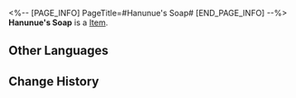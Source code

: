 <%-- [PAGE_INFO]
PageTitle=#Hanunue's Soap#
[END_PAGE_INFO] --%>
{{Item Infobox
|id          = 291001
|image       = Item Hanunue's Soap.png{{subst:void|<!--$UPLOAD:<<SpriteOutput/ItemFigures/291001.png>-<Item Hanunue's Soap.png>-<Item Icons>>-->}}
|type        = 
|invCategory = 
|rarity      = 4
|effect      = 
|description = A bar of soap used by the Asdanian werewolf hero Hanunue when he was still alive. The iron wires stand straight and firm.
}}
{{Description|''"Forget about whether this thing still counts as 'soap'... It's definitely a 'historical relic'! Can you really bathe with it?"<br />"Please do not worry. Mr. Hanunue has always been frugal. He would be delighted to know that something he left behind is still being used."''}}
'''Hanunue's Soap''' is a [[Item]].

==Other Languages==
{{Other Languages
|en   = Hanunue's Soap
|zhs  = 「哈努努」的香皂
|zht  = 「哈努努」的香皂
|ja   = 「ハヌヌ」石鹸
|ko   = 「하누누」의 비누
|es   = Jabón de Hanunue
|fr   = Savon de Hanunu
|ru   = Мыло Хануну
|th   = สบู่ของ "Hanunue"
|vi   = Xà Phòng Của Hanunue
|de   = Hanunues Seife
|id   = Sabun Batang "Hanunue"
|pt   = Sabão do Hanunue
}}

==Change History==
{{Change History|2.7}}